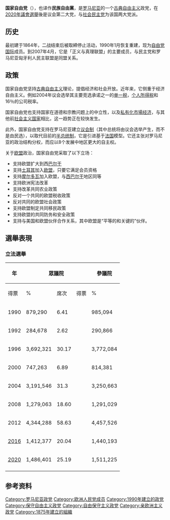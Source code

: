 {{Infobox political party
|name               = 國家自由黨
|native_name        = Partidul Naţional Liberal
|logo               = National Liberal Party Romania.png
|logo_size          = 170
|colorcode          = #ffdd00
|leader             = 
|chairperson        =
|president          = [[卢多维克·奥尔班|卢多维克·奥尔班]]
|founder            =
|slogan             = ''Prin noi înşine!''
|founded            = 1875年<ref> {{ro icon}} ''Enciclopedia partidelor politice din România, 1859-2003'', Editura Meronia, Bucharest 2003, ISBN 973-8200-54-7.</ref><br>1990年1月重新成立<ref>Paul G. Nixon, Rachel Kay Gibson, Stephen J Ward, ''Political Parties and the Internet'', Routledge, 2003, ISBN 041528273X, p. 166.</ref>
|dissolved          = 
|merger             =
|split              =
|predecessor        =
|merged             =
|successor          =
|headquarters       = {{nowrap|Bd. Aviatorilor nr. 86}}<br />011866 Bucharest
|newspaper          =
|student_wing       = 自由學生俱樂部
|youth_wing         = 國家自由青年團
|wing1_title        = 婦女組織
|wing1              = 自由婦女組織
|membership_year    =2018年
|membership         =253,895
|ideology           = [[古典自由主義|古典自由主義]]<br />[[民族自由主义|民族自由主义]]<br />[[亲欧洲主义|亲欧洲主义]]
|position           = [[中間偏右|中間偏右]]
|national           = 
|international      = [[中间派民主国际|中间派民主国际]]
|european           = [[歐洲人民黨|歐洲人民黨]]
|europarl           = [[欧洲人民党党团|歐洲人民黨]]
|colors             = [[黃色|黃色]]
|seats1_title       = [[羅馬尼亞參議院|參議院]]
|seats1             = {{Infobox political party/seats|41|136|hex=#ffdd00}}
|seats2_title       = [[羅馬尼亞眾議院|眾議院]]
|seats2             = {{Infobox political party/seats|93|330|hex=#ffdd00}}
|seats3_title       = [[歐洲議會|歐洲議會]]
|seats3             = {{Infobox political party/seats|10|33|hex=#ffdd00}}
|seats4_title       = 市長
|seats4             = {{Infobox political party/seats|1232|3176|hex=#ffdd00}}
|seats5_title       = [[羅馬尼亞行政區劃|縣議會]]席次
|seats5             = {{Infobox political party/seats|474|1340|hex=#ffdd00}}
|seats6_title       = 地方议会
|seats6             = {{Infobox political party/seats|14182|39900|hex=#ffdd00}}
|symbol             =
|website = {{URL|https://pnl.ro}}
|country            = 羅馬尼亞
|country2           =
|footnotes          =
}}
'''国家自由党'''（{{lang-ro|Partidul Național Liberal}}），也译作'''民族自由黨'''，是[[罗马尼亚|罗马尼亚]]的一个[[古典自由主义|古典自由主义]]政党，在[[2020年罗马尼亚国会选举|2020年議會選舉]]後是议会第二大党，与[[社会民主党_(羅馬尼亞)|社会民主党]]为该国两大党派。

== 历史 ==
最初建于1864年，二战结束后被取締停止活动，1990年1月恢复重建，现为[[自由党国际|自由党国际]]成员。到2007年4月，它是「正义与真理联盟」的主要成员，与民主党和罗马尼亚匈牙利人民主联盟是同盟关系。

== 政策 ==
国家自由党坚持[[古典自由主义|古典自由主义]]理论，提倡经济和社会开放。近年来，它侧重于经济自由主义。例如2004年议会选举其主要竞选承诺之一的[[单一税|单一税]]，[[个人所得税|个人所得税]]和16％的公司税率。

国家自由党也支持国家在道德和宗教问题上的中立性，以及[[私有化|私有化]][[市場经济|市場经济]]，与其他前[[社会主义国家|社会主义国家]]相比，这一趋势正在较快发生。

此外，国家自由党支持在罗马尼亚建立[[议会制|议会制]]（其中总统将由议会选举产生，而不是由民选），以取代目前的[[半总统制|半总统制]]，它是引进基于[[法国|法国]]模型。它还主张对罗马尼亚的政治结构分权，而应以8个发展中地区更大的自主权。

关于[[欧盟|欧盟]]政治，国家自由党采取了以下立场：

* 支持欧盟扩大到西[[巴尔干|巴尔干]]
* 支持[[土耳其|土耳其]]加入[[欧盟|欧盟]]，只要它满足会员资格
* 支持[[摩尔多瓦|摩尔多瓦]]加入欧盟，与[[巴尔干|西巴尔干]]地区同等
* 支持欧洲宪法改革
* 支持改革共同农业政策
* 反对一个共同的欧盟税收政策
* 反对共同的欧盟社会政策
* 支持欧盟制定共同移民政策
* 支持欧盟的共同防务和安全政策
* 支持与美国和欧盟伙伴合作关系，其中欧盟是“平等的和关键的”伙伴。

==選舉表現==
=== 立法選舉 ===

{| class="wikitable" style="text-align: right;"
! rowspan="2"| 年
! colspan="3"| 眾議院
! colspan="3"| 參議院
! rowspan="2"| 排名
! rowspan="2"| 後續
|-
! 得票
! %
! 席次
! 得票
! %
! 席次
|-
!rowspan=2|1990
|rowspan=2|879,290
|rowspan=2|6.41
|rowspan=2|{{Composition bar|29|395|hex=#FFDD00}}
|rowspan=2|985,094
|rowspan=2|7.06
|rowspan=2|{{Composition bar|10|119|hex=#FFDD00}}
!rowspan=2; style="text-align: center;"| 第3
| {{no2|反對黨（1990－1991）}}
|-
| {{yes2|聯合政府（1991－1992）}}
|-
! 1992
|284,678
|2.62
|{{Composition bar|0|341|hex=#FFDD00}}
|290,866
|2.66
|{{Composition bar|0|143|hex=#FFDD00}}
!style="text-align: center;"|第9
|{{no2|議會外}}
|-
! 1996
|3,692,321
|30.17
|{{Composition bar|33|343|hex=#FFDD00}}
|3,772,084
|30.70
|{{Composition bar|24|143|hex=#FFDD00}}
!style="text-align: center;"|第1<br /><small>（以「[[羅馬尼亞民主會議|羅馬尼亞民主會議]]」計）</small>
| {{yes2|聯合政府}}
|-
! 2000
|747,263
|6.89
|{{Composition bar|30|345|hex=#FFDD00}}
|814,381
|7.48
|{{Composition bar|13|140|hex=#FFDD00}}
!style="text-align: center;"|第4
|{{no2|反對黨}}
|-
! rowspan=2|2004
| rowspan=2|3,191,546
| rowspan=2|31.3
| rowspan=2|{{Composition bar|64|332|hex=#FFDD00}}
| rowspan=2|3,250,663
| rowspan=2|31.1
| rowspan=2|{{Composition bar|28|137|hex=#FFDD00}}
! rowspan=2; style="text-align: center;"|第2<br /><small>（以「正義與真理聯盟」計）</small>
| {{yes2|正義與真理聯盟－保守黨－匈民聯聯合政府（2004－2007）}}
|-
|{{yes2|國家自由黨－匈民聯少數派政府（2007－2008）}}
|-
! rowspan=2|2008
| rowspan=2|1,279,063
| rowspan=2|18.60
| rowspan=2|{{Composition bar|65|334|hex=#FFDD00}}
| rowspan=2|1,291,029
| rowspan=2|18.74
| rowspan=2|{{Composition bar|28|137|hex=#FFDD00}}
! rowspan=2; style="text-align: center;"|第3
| {{no2|反對黨（2008－2012）}}
|-
| {{yes2|[[社會自由聯盟|社會自由聯盟]]政府（2012）}}
|-
! rowspan=3|2012
| rowspan=3|4,344,288
| rowspan=3|58.63
| rowspan=3|{{Composition bar|101|412|hex=#FFDD00}}
| rowspan=3|4,457,526
| rowspan=3|60.10
| rowspan=3|{{Composition bar|51|176|hex=#FFDD00}}
! rowspan=3; style="text-align: center;"|第1<br /><small>（以「[[社會自由聯盟|社會自由聯盟]]」計）</small>
| {{yes2|社會自由聯盟政府（2012－2014）}}
|-
| {{no2|反對黨（2014－2015）}}
|-
| {{partial|支持[[達奇安·喬洛什|達奇安·喬洛什]]內閣（2015－2017）}}
|-
! rowspan=2|[[2016年羅馬尼亞國會選舉|2016]]
| rowspan=2|1,412,377
| rowspan=2|20.04
| rowspan=2|{{Composition bar|69|329|hex=#FFDD00}}
| rowspan=2|1,440,193
| rowspan=2|20.42
| rowspan=2|{{Composition bar|30|136|hex=#FFDD00}}
! rowspan=2; style="text-align: center;"|第2
| {{no2|反對黨（2017－2019）}}
|-
| {{yes2|少數派政府（2019－2020）}}
|-
! rowspan=1|[[2020年羅馬尼亞議會選舉|2020]]
| rowspan=1|1,486,401
| rowspan=1|25.19
| rowspan=1|{{Composition bar|93|330|hex=#FFDD00}}
| rowspan=1|1,511,225
| rowspan=1|25.58
| rowspan=1|{{Composition bar|41|136|hex=#FFDD00}}
! rowspan=1; style="text-align: center;"|第2
| {{yes2|聯合政府}}
|-
|}

==参考资料==
{{reflist}}

{{罗马尼亚政党}}

[[Category:罗马尼亚政党|Category:罗马尼亚政党]]
[[Category:欧洲人民党成员|Category:欧洲人民党成员]]
[[Category:1990年建立的政党|Category:1990年建立的政党]]
[[Category:保守自由主义政党|Category:保守自由主义政党]]
[[Category:自由保守主义政党|Category:自由保守主义政党]]
[[Category:亲欧洲主义政党|Category:亲欧洲主义政党]]
[[Category:1875年建立的組織|Category:1875年建立的組織]]